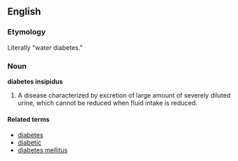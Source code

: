 ==English==

===Etymology===
Literally "water diabetes."

===Noun===
{{Wikipedia}}
'''diabetes insipidus'''

#A disease characterized by excretion of large amount of severely diluted urine, which cannot be reduced when fluid intake is reduced.

====Related terms====
*[[diabetes]]
*[[diabetic]]
*[[diabetes mellitus]]